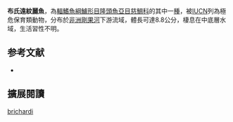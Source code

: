 {{Speciesbox
| name = 布氏遠紋麗魚
| status = CR
| status_system = IUCN3.1
| image = 
| image_width = 240px
| genus = Teleogramma
| species = brichardi
| authority = [[Poll|Poll]], 1959
| synonyms = 
}}

'''布氏遠紋麗魚'''，為[[輻鰭魚綱|輻鰭魚綱]][[鱸形目|鱸形目]][[隆頭魚亞目|隆頭魚亞目]][[慈鯛科|慈鯛科]]的其中一[[種|種]]，被[[IUCN|IUCN]]列為極危保育類動物，分布於[[非洲|非洲]][[剛果河|剛果河]]下游流域，體長可達8.8公分，棲息在中底層水域，生活習性不明。
==参考文献==
*{{FishBase_species|genus=Teleogramma|species=brichardi |year=2013|month=5}}

== 擴展閱讀 ==
{{refbegin}}
{{wikispecies-inline|Teleogramma brichardi |布氏遠紋麗魚}}
{{refend}}
{{Taxonbar|from=Q5556258}}

[[Category:遠紋麗魚屬|brichardi]]


{{鱸形目小作品}}